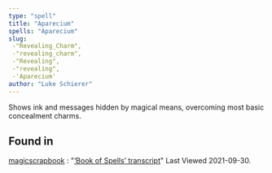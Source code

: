 ```yaml
---
type: "spell"
title: "Aparecium"
spells: "Aparecium"
slug:
 -"Revealing_Charm",
 -"revealing_charm",
 -"Revealing",
 -"revealing",
 -'Aparecium'
author: "Luke Schierer"
---
```


Shows ink and messages hidden by magical means, overcoming most basic
concealment charms.

## Found in

[magicscrapbook](https://magicscrapbook.tumblr.com/)
:   "[‘Book of Spells’ transcript](https://magicscrapbook.tumblr.com/post/162085200042/book-of-spells-transcript)"
    Last Viewed 2021-09-30.
